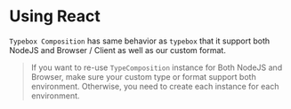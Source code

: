 
# Using React

`Typebox Composition` has same behavior as `typebox` that it support both NodeJS and Browser / Client as well as our custom format.

> If you want to re-use `TypeComposition` instance for Both NodeJS and Browser, make sure your custom type or format support both environment.
Otherwise, you need to create each instance for each environment.

<CustomTypeExample />
